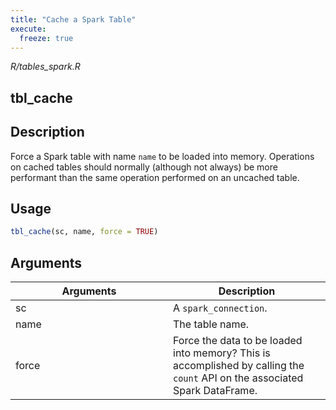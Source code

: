 ```yaml
---
title: "Cache a Spark Table"
execute:
  freeze: true
---
```


*R/tables_spark.R*

## tbl_cache

## Description
Force a Spark table with name `name` to be loaded into memory. Operations on cached tables should normally (although not always) be more performant than the same operation performed on an uncached table. 


## Usage
```r
tbl_cache(sc, name, force = TRUE) 
```

## Arguments
|Arguments|Description|
|---|---|
| sc | A `spark_connection`. |
| name | The table name. |
| force | Force the data to be loaded into memory? This is accomplished by calling the `count` API on the associated Spark DataFrame. |







